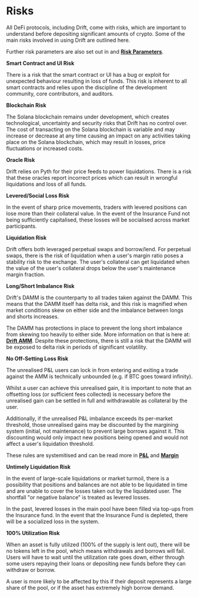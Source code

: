# Risks

All DeFi protocols, including Drift, come with risks, which are important to understand before depositing significant amounts of crypto. Some of the main risks involved in using Drift are outlined here.

Further risk parameters are also set out in  and [**Risk Parameters**](pages/risk-and-safety/risk-parameters.mdx).

**Smart Contract and UI Risk**

There is a risk that the smart contract or UI has a bug or exploit for unexpected behaviour resulting in loss of funds. This risk is inherent to all smart contracts and relies upon the discipline of the development community, core contributors, and auditors.

**Blockchain Risk**

The Solana blockchain remains under development, which creates technological, uncertainty and security risks that Drift has no control over. The cost of transacting on the Solana blockchain is variable and may increase or decrease at any time causing an impact on any activities taking place on the Solana blockchain, which may result in losses, price fluctuations or increased costs.

**Oracle Risk**

Drift relies on Pyth for their price feeds to power liquidations. There is a risk that these oracles report incorrect prices which can result in wrongful liquidations and loss of all funds. 

**Levered/Social Loss Risk**

In the event of sharp price movements, traders with levered positions can lose more than their collateral value. In the event of the Insurance Fund not being sufficiently capitalised, these losses will be socialised across market participants.

**Liquidation Risk**

Drift offers both leveraged perpetual swaps and borrow/lend. For perpetual swaps, there is the risk of liquidation when a user's margin ratio poses a stability risk to the exchange. The user's collateral can get liquidated when the value of the user's collateral drops below the user's maintenance margin fraction.

**Long/Short Imbalance Risk**

Drift's DAMM is the counterparty to all trades taken against the DAMM. This means that the DAMM itself has delta risk, and this risk is magnified when market conditions skew on either side and the imbalance between longs and shorts increases.

The DAMM has protections in place to prevent the long short imbalance from skewing too heavily to either side. More information on that is here at: [**Drift AMM**](pages/about-v2/drift-amm.mdx). Despite these protections, there is still a risk that the DAMM will be exposed to delta risk in periods of significant volatility.

**No Off-Setting Loss Risk**

The unrealised P\&L users can lock in from entering and exiting a trade against the AMM is technically unbounded (e.g. if BTC goes toward infinity).

Whilst a user can achieve this unrealised gain, it is important to note that an offsetting loss (or sufficient fees collected) is necessary before the unrealised gain can be settled in full and withdrawable as collateral by the user.

Additionally, if the unrealised P\&L imbalance exceeds its per-market threshold, those unrealised gains may be discounted by the margining system (initial, not maintenance) to prevent large borrows against it. This discounting would only impact new positions being opened and would not affect a user's liquidation threshold.

These rules are systemitised and can be read more in [**P&L**](pages/profit-loss/profit-loss-intro.mdx) and [**Margin**](pages/trading/margin.mdx)

**Untimely Liquidation Risk**

In the event of large-scale liquidations or market turmoil, there is a possibility that positions and balances are not able to be liquidated in time and are unable to cover the losses taken out by the liquidated user. The shortfall "or negative balance" is treated as levered losses.

In the past, levered losses in the main pool have been filled via top-ups from the Insurance fund. In the event that the Insurance Fund is depleted, there will be a socialized loss in the system.

**100% Utilization Risk**

When an asset is fully utilized (100% of the supply is lent out), there will be no tokens left in the pool, which means withdrawals and borrows will fail. Users will have to wait until the utilization rate goes down, either through some users repaying their loans or depositing new funds before they can withdraw or borrow.

A user is more likely to be affected by this if their deposit represents a large share of the pool, or if the asset has extremely high borrow demand.

